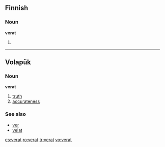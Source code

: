 ==Finnish==

===Noun===
'''verat'''

# {{plural of|lang=Finnish|verka}}

----

==Volapük==

===Noun===
'''verat'''

# [[truth]]
# [[accurateness]]

===See also===
*[[ver]]
*[[velat]]

[[es:verat]]
[[ro:verat]]
[[tr:verat]]
[[vo:verat]]